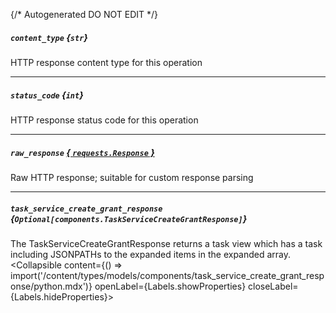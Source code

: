 {/* Autogenerated DO NOT EDIT  */}

##### `content_type` *{`str`}*
HTTP response content type for this operation

---
##### `status_code` *{`int`}*
HTTP response status code for this operation

---
##### `raw_response` [*{ `requests.Response` }*](https://requests.readthedocs.io/en/latest/api/#requests.Response)
Raw HTTP response; suitable for custom response parsing

---
##### `task_service_create_grant_response` *{`Optional[components.TaskServiceCreateGrantResponse]`}*
The TaskServiceCreateGrantResponse returns a task view which has a task including JSONPATHs to the expanded items in the expanded array.
<Collapsible content={() => import('/content/types/models/components/task_service_create_grant_response/python.mdx')} openLabel={Labels.showProperties} closeLabel={Labels.hideProperties}>
</Collapsible>


